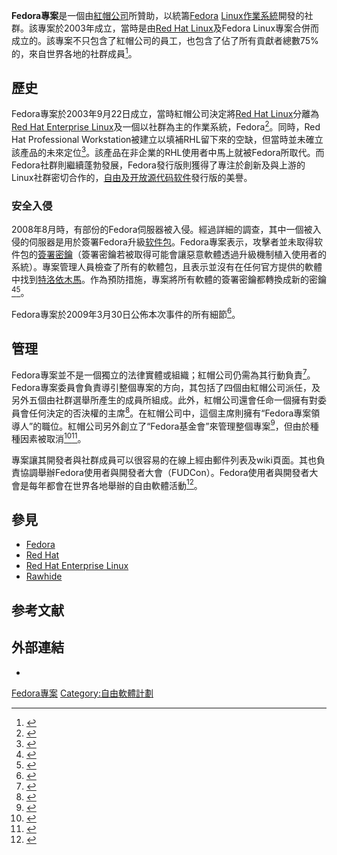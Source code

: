 {{NoteTA|G1=IT}}
{{Infobox non-profit
| name            = Fedora專案
| image           = [[File:Fedora_logo_(2021).svg|250px]]
| caption         = Fedora專案的標誌
| founder         = Warren Togami，[[紅帽公司|紅帽公司]]
| type            = 社群
| tax_id          = 
| registration_id =
| founded_date    = {{Start date and age|2003|09|22|format=dmy}}
| location        = 
| coordinates     = <!-- {{Coord|LAT|LON|display=inline,title}} -->
| origins         = 
| key_people      = 
| area_served     = 
| products        = {{link-en|389目錄伺服器|389 Directory Server}}，[[Fedora|Fedora]]
| services        =
| focus           = [[自由軟體|自由軟體]]
| mission         = 
| method          = 藝術品，開發，文件，推廣，翻譯<ref>{{cite web |url=https://fedoraproject.org/wiki/Projects |title=Projects |publisher=FedoraProject |date= |accessdate=2013-07-09 |archive-date=2013-08-09 |archive-url=https://web.archive.org/web/20130809063717/http://fedoraproject.org/wiki/Projects |dead-url=no }}</ref>。
| revenue         = 
| endowment       = 
| num_volunteers  = ~27,000 (2010)<ref>{{cite web |url=https://fedoraproject.org/wiki/Statistics#Contributors |title=Statistics |publisher=FedoraProject |date= |accessdate=2013-07-09 |archive-date=2013-08-18 |archive-url=https://web.archive.org/web/20130818021952/https://fedoraproject.org/wiki/Statistics#Contributors |dead-url=no }}</ref>
| num_employees   = 
| num_members     = 
| subsid          = 
| owner           = 紅帽公司
| motto           = 自由、朋友、優異、第一<ref>{{cite web |url=https://docs.fedoraproject.org/en-US/project/ |title=Fedora’s Mission and Foundations |publisher=Fedora Project |date= |accessdate=2019-08-04 |archive-date=2019-08-04 |archive-url=https://web.archive.org/web/20190804074726/https://docs.fedoraproject.org/en-US/project/ |dead-url=no }}</ref>。
| former name     = Fedora Linux專案
| homepage        = {{URL|http://fedoraproject.org}}
| dissolved       = 
| footnotes       = 
}}

'''Fedora專案'''是一個由[[紅帽公司|紅帽公司]]所贊助，以統籌[[Fedora|Fedora]] [[Linux|Linux]][[作業系統|作業系統]]開發的社群。該專案於2003年成立，當時是由[[Red_Hat_Linux|Red Hat Linux]]及Fedora Linux專案合併而成立的。該專案不只包含了紅帽公司的員工，也包含了佔了所有貢獻者總數75%的，來自世界各地的社群成員<ref>{{cite web | url=http://press.redhat.com/2008/05/28/ride-the-wave-with-fedora-9/ | title=Ride the Wave with Fedora 9 | accessdate=2009-11-24 | date=2008-05-28 | archive-date=2008-06-06 | archive-url=https://web.archive.org/web/20080606035545/http://www.press.redhat.com/2008/05/28/ride-the-wave-with-fedora-9/ | dead-url=yes }}</ref>。

== 歷史 ==
Fedora專案於2003年9月22日成立，當時紅帽公司決定將[[Red_Hat_Linux|Red Hat Linux]]分離為[[Red_Hat_Enterprise_Linux|Red Hat Enterprise Linux]]及一個以社群為主的作業系統，Fedora<ref>{{cite web | url=http://www.fedora.us/ | title=Announcement: Red Hat Linux Merging with Fedora Linux | archiveurl=https://web.archive.org/web/20031001204515/http://www.fedora.us/ | archivedate=2003年10月1日 | deadurl=yes | accessdate=2014年2月1日 }}</ref>。同時，Red Hat Professional Workstation被建立以填補RHL留下來的空缺，但當時並未確立該產品的未來定位<ref>{{cite web | url=http://www.linux.com/articles/34346?theme=print | publisher=Linux.com | title=Red Hat Professional Workstation: More Expensive, Fewer features | accessdate=2007-12-21 | date=2004-02-14 | archive-url=https://web.archive.org/web/20071204030555/http://www.linux.com/articles/34346?theme=print | archive-date=2007-12-04 | dead-url=yes }}</ref>。該產品在非企業的RHL使用者中馬上就被Fedora所取代。而Fedora社群則繼續蓬勃發展，Fedora發行版則獲得了專注於創新及與上游的Linux社群密切合作的，[[自由及开放源代码软件|自由及开放源代码软件]]發行版的美譽。

=== 安全入侵 ===
2008年8月時，有部份的Fedora伺服器被入侵。經過詳細的調查，其中一個被入侵的伺服器是用於簽署Fedora升級[[软件包|软件包]]。Fedora專案表示，攻擊者並未取得软件包的[[數位簽章|簽署密鑰]]（簽署密鑰若被取得可能會讓惡意軟體透過升級機制植入使用者的系統）。專案管理人員檢查了所有的軟體包，且表示並沒有在任何官方提供的軟體中找到[[特洛伊木马_(电脑)|特洛依木馬]]。作為預防措施，專案將所有軟體的簽署密鑰都轉換成新的密鑰<ref>{{cite web |url=http://www.securityfocus.com/news/11532 |title=Security Breach—securityfocus.com |accessdate=2014-02-01 |archive-date=2015-09-24 |archive-url=https://web.archive.org/web/20150924114945/http://www.securityfocus.com/news/11532 |dead-url=yes }}</ref><ref>{{cite web |url=https://www.redhat.com/archives/fedora-announce-list/2008-August/msg00012.html |title=Security Breach—Red Hat Mailing list |accessdate=2014-02-01 |archive-date=2013-10-25 |archive-url=https://web.archive.org/web/20131025040030/https://www.redhat.com/archives/fedora-announce-list/2008-August/msg00012.html |dead-url=yes }}</ref>。

Fedora專案於2009年3月30日公佈本次事件的所有細節<ref>{{cite web |url=https://www.redhat.com/archives/fedora-announce-list/2009-March/msg00010.html |title=Update and Report on Fedora August 2008 Intrusion—Red Hat Mailing list |accessdate=2014-02-01 |archive-date=2016-03-04 |archive-url=https://web.archive.org/web/20160304045858/https://www.redhat.com/archives/fedora-announce-list/2009-March/msg00010.html |dead-url=yes }}</ref>。

== 管理 ==
Fedora專案並不是一個獨立的法律實體或組織；紅帽公司仍需為其行動負責<ref>{{cite web | url = http://interviews.slashdot.org/article.pl?sid=06/08/17/177220 | title = Fedora Project Leader Max Spevack Responds to Slashdot Questions | accessdate = 2007-02-12 | date = 2006-08-18 | archive-date = 2013-06-24 | archive-url = https://www.webcitation.org/6HcdPoBoq?url=http://slashdot.org/story/06/08/17/177220/fedora-project-leader-max-spevack-responds | dead-url = no }}</ref>。Fedora專案委員會負責導引整個專案的方向，其包括了四個由紅帽公司派任，及另外五個由社群選舉所產生的成員所組成。此外，紅帽公司還會任命一個擁有對委員會任何決定的否決權的主席<ref>{{cite web | url = http://fedoraproject.org/wiki/Board | title = The Fedora Project Board | accessdate = 2007-02-11 | archive-date = 2012-03-22 | archive-url = https://www.webcitation.org/66LbR0bIw?url=http://fedoraproject.org/wiki/Board | dead-url = no }}</ref>。在紅帽公司中，這個主席則擁有“Fedora專案領導人”的職位。紅帽公司另外創立了“Fedora基金會”來管理整個專案<ref>{{cite web | url = http://www.eweek.com/article2/0,1759,1823403,00.asp | title = Red Hat Creates Fedora Foundation | author = Peter Galli | date = 2005-06-03 | accessdate = 2007-02-06 | archive-date = 2012-03-22 | archive-url = https://www.webcitation.org/66LbRcc5v?url=http://www.eweek.com/c/a/Linux-and-Open-Source/Red-Hat-Creates-Fedora-Foundation/ | dead-url = no }}</ref>，但由於種種因素被取消<ref>{{cite web | url = http://fedoraproject.org/wiki/Foundation | title = The Fedora Foundation | accessdate = 2007-02-06 | archive-date = 2012-03-22 | archive-url = https://www.webcitation.org/66LbSkDtR?url=http://fedoraproject.org/wiki/Foundation | dead-url = yes }}</ref><ref>{{cite web | url = http://www.redhat.com/archives/fedora-announce-list/2006-April/msg00016.html | title = Fedora Foundation | author = Max Spevack | date = 2006-04-04 | accessdate = 2007-02-06 | archive-date = 2012-03-22 | archive-url = https://www.webcitation.org/66LbTLJkN?url=http://www.redhat.com/archives/fedora-announce-list/2006-April/msg00016.html | dead-url = yes }}</ref>。

專案讓其開發者與社群成員可以很容易的在線上經由郵件列表及wiki頁面。其也負責協調舉辦Fedora使用者與開發者大會（FUDCon）。Fedora使用者與開發者大會是每年都會在世界各地舉辦的自由軟體活動<ref>{{cite web | url=http://fedoraproject.org/wiki/FUDCon/ | title=FUDCon | accessdate=2007-02-12 | archiveurl=https://web.archive.org/web/20071008123509/http://fedoraproject.org/wiki/FUDCon/ | archivedate=2007-10-08 | deadurl=yes }}</ref>。

== 參見 ==
* [[Fedora|Fedora]]
* [[Red_Hat|Red Hat]]
* [[Red_Hat_Enterprise_Linux|Red Hat Enterprise Linux]]
* [[Rawhide|Rawhide]]

== 参考文献 ==
{{Reflist|30em}}

== 外部連結 ==
* {{Official website|http://fedoraproject.org}}

{{Red Hat}}

[[Category:Fedora專案|]]
[[Category:自由軟體計劃|Category:自由軟體計劃]]